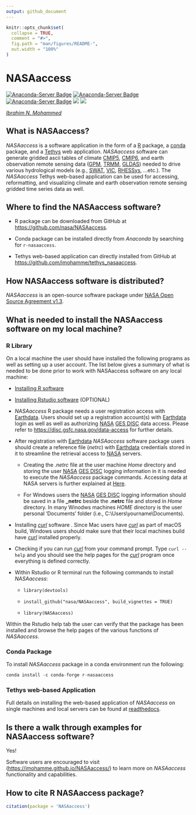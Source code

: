 ```yaml
---
output: github_document
---
```


<!-- README.md is generated from README.Rmd. Please edit that file -->

```r
knitr::opts_chunk$set(
  collapse = TRUE,
  comment = "#>",
  fig.path = "man/figures/README-",
  out.width = "100%"
)
```

# NASAaccess

<!-- badges: start -->

[![Anaconda-Server Badge](https://anaconda.org/conda-forge/r-nasaaccess/badges/version.svg)](https://anaconda.org/conda-forge/r-nasaaccess) [![Anaconda-Server Badge](https://anaconda.org/conda-forge/r-nasaaccess/badges/downloads.svg)](https://anaconda.org/conda-forge/r-nasaaccess) [![Anaconda-Server Badge](https://anaconda.org/conda-forge/r-nasaaccess/badges/platforms.svg)](https://anaconda.org/conda-forge/r-nasaaccess) [![](https://img.shields.io/readthedocs/nasaaccess?style=social)](https://nasaaccess.readthedocs.io/en/latest/index.html) [![](https://img.shields.io/github/stars/nasa/nasaaccess?style=social)](https://github.com/nasa/NASAaccess)

```{=html}
<!-- ![lifecycle](https://img.shields.io/badge/lifecycle-stable-sucess.svg?style=plastic&logo=appveyor)
<!-- ![GitHub Downloads](https://img.shields.io/github/downloads/nasa/NASAaccess/total?style=plastic)

<!-- badges: end -->
```
[*Ibrahim N. Mohammed*](https://science.gsfc.nasa.gov/sed/bio/ibrahim.mohammed "Ibrahim N. Mohammed")



## **What is NASAaccess?**

*NASAaccess* is a software application in the form of a [R](https://www.r-project.org/about.html) package, a [conda](https://docs.conda.io/en/latest/) package, and a [Tethys](https://www.tethysplatform.org/) web application. *NASAaccess* software can generate gridded ascii tables of climate [CMIP5](https://pcmdi.llnl.gov/mips/cmip5/ "Coupled Model Intercomparison Project Phase 5"), [CMIP6](https://pcmdi.llnl.gov/CMIP6/ "Coupled Model Intercomparison Project Phase 6"), and earth observation remote sensing data ([GPM](https://gpm.nasa.gov/data/directory "Global Precipitation Measurement"), [TRMM](https://gpm.nasa.gov/missions/trmm "Tropical Rainfall Measuring Mission"), [GLDAS](https://ldas.gsfc.nasa.gov/gldas "Global Land Data Assimilation System")) needed to drive various hydrological models (e.g., [SWAT](https://swat.tamu.edu/ "Soil & Water Assessment Tool"), [VIC](https://github.com/UW-Hydro/VIC "Variable Infiltration Capacity"), [RHESSys](https://github.com/RHESSys/RHESSys "The Regional Hydro-Ecological Simulation System"), ...etc.). The *NASAaccess* Tethys web-based application can be used for accessing, reformatting, and visualizing climate and earth observation remote sensing gridded time series data as well.


## **Where to find the NASAaccess software?**

-   R package can be downloaded from GitHub at <https://github.com/nasa/NASAaccess>.

-   Conda package can be installed directly from *Anaconda* by searching for `r-nasaaccess`.

-   Tethys web-based application can directly installed from GitHub at <https://github.com/imohamme/tethys_nasaaccess>.

## **How NASAaccess software is distributed?**

*NASAaccess* is an open-source software package under [NASA Open Source Agreement v1.3](https://opensource.org/license/nasa1-3-php/).

## **What is needed to install the NASAaccess software on my local machine?**

### **R Library**

On a local machine the user should have installed the following programs as well as setting up a user account. The list below gives a summary of what is needed to be done prior to work with NASAaccess software on any local machine:

-   [Installing R software](https://www.r-project.org/)

-   [Installing Rstudio software](https://posit.co/) (OPTIONAL)

-   *NASAaccess* R package needs a user registration access with [Earthdata](https://www.earthdata.nasa.gov/). Users should set up a registration account(s) with [Earthdata](https://www.earthdata.nasa.gov/) login as well as well as authorizing [NASA](https://www.nasa.gov/ "The National Aeronautics and Space Administration") [GES DISC](https://disc.gsfc.nasa.gov/) data access. Please refer to <https://disc.gsfc.nasa.gov/data-access> for further details.

-   After registration with [Earthdata](https://www.earthdata.nasa.gov/) *NASAaccess* software package users should create a reference file (*netrc*) with [Earthdata](https://www.earthdata.nasa.gov/) credentials stored in it to streamline the retrieval access to [NASA](https://www.nasa.gov/ "The National Aeronautics and Space Administration") servers.

    -   Creating the *.netrc* file at the user machine *Home* directory and storing the user [NASA](https://www.nasa.gov/ "The National Aeronautics and Space Administration") [GES DISC](https://disc.gsfc.nasa.gov/) logging information in it is needed to execute the *NASAaccess* package commands. Accessing data at NASA servers is further explained at [Here](https://wiki.earthdata.nasa.gov/display/EL/How+To+Access+Data+With+cURL+And+Wget).

    -   For Windows users the [NASA](https://www.nasa.gov/ "The National Aeronautics and Space Administration") [GES DISC](https://disc.gsfc.nasa.gov/) logging information should be saved in a file **\_netrc** beside the **.netrc** file and stored in *Home* directory. In many Winodws machines *HOME* directory is the user personal 'Documents' folder (i.e., C:\\Users\\yourname\\Documents).

-   Installing [*curl*](https://curl.se/) software . Since Mac users have [*curl*](https://curl.se/) as part of macOS build, Windows users should make sure that their local machines build have [*curl*](https://curl.se/) installed properly.

-   Checking if you can run [*curl*](https://curl.se/) from your command prompt. Type `curl --help` and you should see the help pages for the [*curl*](https://curl.se/) program once everything is defined correctly.

-   Within Rstudio or R terminal run the following commands to install *NASAaccess*:

    -   `library(devtools)`

    -   `install_github("nasa/NASAaccess", build_vignettes = TRUE)`

    -   `library(NASAaccess)`

Within the Rstudio help tab the user can verify that the package has been installed and browse the help pages of the various functions of *NASAaccess*.

### **Conda Package**

To install *NASAaccess* package in a conda environment run the following:

``` python
conda install -c conda-forge r-nasaaccess
```

### **Tethys web-based Application**

Full details on installing the web-based application of *NASAaccess* on single machines and local servers can be found at [readthedocs](https://nasaaccess.readthedocs.io/en/latest/nasaaccess_tethys.html).

## **Is there a walk through examples for NASAaccess software?**

Yes! 

Software users are encouraged to visit (<https://imohamme.github.io/NASAaccess/>) to learn more on *NASAaccess* functionality and capabilities.

## **How to cite R NASAaccess package?**

```r
citation(package = 'NASAaccess')

```


